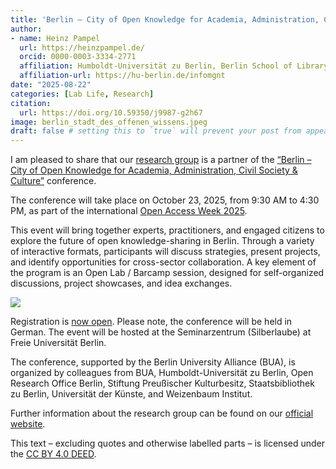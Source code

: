 ```yaml
---
title: 'Berlin – City of Open Knowledge for Academia, Administration, Civil Society & Culture'
author:
- name: Heinz Pampel
  url: https://heinzpampel.de/
  orcid: 0000-0003-3334-2771
  affiliation: Humboldt-Universität zu Berlin, Berlin School of Library and Information Science (IBI) & Helmholtz Association, Helmholtz Open Science Office
  affiliation-url: https://hu-berlin.de/infomgnt
date: "2025-08-22"
categories: [Lab Life, Research]
citation:
  url: https://doi.org/10.59350/j9987-g2h67
image: berlin_stadt_des_offenen_wissens.jpeg
draft: false # setting this to `true` will prevent your post from appearing on your listing page until you're ready!
---
```


I am pleased to share that our [research group](http://hu.berlin/infomgnt) is a partner of the [“Berlin – City of Open Knowledge for Academia, Administration, Civil Society & Culture”](https://www.berlin-university-alliance.de/commitments/research-quality/openx/berlin-stow/index.html) conference.

The conference will take place on October 23, 2025, from 9:30 AM to 4:30 PM, as part of the international [Open Access Week 2025](https://www.openaccessweek.org/).

This event will bring together experts, practitioners, and engaged citizens to explore the future of open knowledge-sharing in Berlin. Through a variety of interactive formats, participants will discuss strategies, present projects, and identify opportunities for cross-sector collaboration. A key element of the program is an Open Lab / Barcamp session, designed for self-organized discussions, project showcases, and idea exchanges.

![](berlin_stadt_des_offenen_wissens.jpeg)

Registration is [now open](https://www.berlin-university-alliance.de/commitments/research-quality/openx/berlin-stow/index.html). Please note, the conference will be held in German. The event will be hosted at the Seminarzentrum (Silberlaube) at Freie Universität Berlin.

The conference, supported by the Berlin University Alliance (BUA), is organized by colleagues from BUA, Humboldt-Universität zu Berlin, Open Research Office Berlin, Stiftung Preußischer Kulturbesitz, Staatsbibliothek zu Berlin, Universität der Künste, and Weizenbaum Institut.

Further information about the research group can be found on our [official website](http://hu.berlin/infomgnt).

This text – excluding quotes and otherwise labelled parts – is licensed under the [CC BY 4.0 DEED](https://creativecommons.org/licenses/by/4.0/deed.de).
